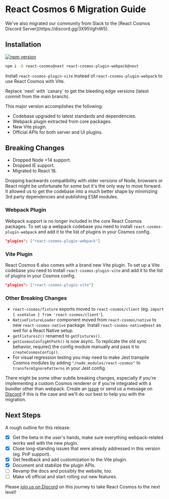 
# React Cosmos 6 Migration Guide

<Callout>
  We've also migrated our community from Slack to the [React Cosmos Discord
  Server](https://discord.gg/3X95VgfnW5).
</Callout>

## Installation

[![npm version](https://img.shields.io/npm/v/react-cosmos/next.svg?style=flat)](https://www.npmjs.com/package/react-cosmos)

```bash npm2yarn
npm i -D react-cosmos@next react-cosmos-plugin-webpack@next
```

Install `react-cosmos-plugin-vite` instead of `react-cosmos-plugin-webpack` to use React Cosmos with Vite.

<Callout type="info">
  Replace `next` with `canary` to get the bleeding edge versions (latest commit
  from the main branch).
</Callout>

This major version accomplishes the following:

- Codebase upgraded to latest standards and dependencies.
- Webpack plugin extracted from core packages.
- New Vite plugin.
- Official APIs for both server and UI plugins.

## Breaking Changes

- Dropped Node \<14 support.
- Dropped IE support.
- Migrated to React 18.

Dropping backwards compatibility with older versions of Node, browsers or React might be unfortunate for some but it's the only way to move forward. It allowed us to get the codebase into a much better shape by minimizing 3rd party dependencies and publishing ESM modules.

### Webpack Plugin

Webpack support is no longer included in the core React Cosmos packages. To set up a webpack codebase you need to install `react-cosmos-plugin-webpack` and add it to the list of plugins in your Cosmos config.

```json
"plugins": ["react-cosmos-plugin-webpack"]
```

### Vite Plugin

React Cosmos 6 also comes with a brand new Vite plugin. To set up a Vite codebase you need to install `react-cosmos-plugin-vite` and add it to the list of plugins in your Cosmos config.

```json
"plugins": ["react-cosmos-plugin-vite"]
```

### Other Breaking Changes

- `react-cosmos/fixture` exports moved to `react-cosmos/client` (eg. `import { useValue } from 'react-cosmos/client'`).
- `NativeFixtureLoader` component moved from `react-cosmos/native` to new `react-cosmos-native` package. Install `react-cosmos-native@next` as well for a React Native setup.
- `getFixtures2()` renamed to `getFixtures()`.
- `getCosmosConfigAtPath()` is now async. To replicate the old sync behavior, require() the config module manually and pass it to `createCosmosConfig()`.
- For visual regression testing you may need to make Jest transpile Cosmos modules by adding `"/node_modules/react-cosmos"` to `transformIgnorePatterns` in your Jest config.

There might be some other subtle breaking changes, especially if you're implementing a custom Cosmos renderer or if you're integrated with a bundler other than webpack. Create an [issue](https://github.com/react-cosmos/react-cosmos/issues) or send us a message on [Discord](https://discord.gg/3X95VgfnW5) if this is the case and we'll do our best to help you with the migration.

## Next Steps

A rough outline for this release:

- [x] Get the beta in the user's hands, make sure everything webpack-related works well with the new plugin.
- [x] Close long-standing issues that were already addressed in this version (eg. PnP support).
- [x] Get feedback and add customization to the Vite plugin.
- [x] Document and stabilize the plugin APIs.
- [ ] Revamp the docs and possibly the website, too.
- [ ] Make v6 official and start rolling out new features.

Please [join us on Discord](https://discord.gg/3X95VgfnW5) on this journey to take React Cosmos to the next level!
